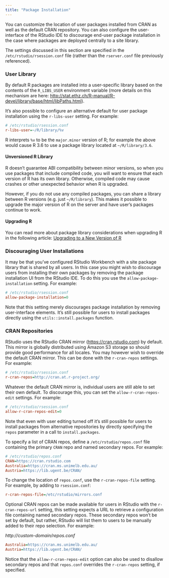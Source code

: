 ```yaml
---
title: "Package Installation"
---
```


You can customize the location of user packages installed from CRAN as well as the default CRAN repository. You can also configure the user-interface of the RStudio IDE to discourage end-user package installation in the case where packages are deployed centrally to a site library.

::: {.callout-important}
The settings discussed in this section are specified in the `/etc/rstudio/rsession.conf` file (rather than the `rserver.conf` file previously referenced).
:::


### User Library

By default R packages are installed into a user-specific library based on the contents of the `R_LIBS_USER` environment variable (more details on this mechanism are here: [http://stat.ethz.ch/R-manual/R-devel/library/base/html/libPaths.html](http://stat.ethz.ch/R-manual/R-devel/library/base/html/libPaths.html)).

It's also possible to configure an alternative default for user package installation using the `r-libs-user` setting. For example:

```ini
# /etc/rstudio/rsession.conf
r-libs-user=~/R/library/%v
```

R interprets `%v` to be the `major.minor` version of R; for example the above would cause R 3.6 to use a package library located at `~/R/library/3.6`.

#### Unversioned R Library

R doesn't guarantee ABI compatibility between minor versions, so when you use packages that include compiled code, you will want to ensure that each version of R has its own library. Otherwise, compiled code may cause crashes or other unexpected behavior when R is upgraded.

However, if you do not use any compiled packages, you can share a library between R versions (e.g. just `~/R/library`). This makes it possible to upgrade the major version of R on the server and have user's packages continue to work.

#### Upgrading R

You can read more about package library considerations when upgrading R in the following article: [Upgrading to a New Version of R](https://shiny.rstudio.com/articles/upgrade-R.html)

### Discouraging User Installations {.pro-header}

It may be that you've configured RStudio Workbench with a site package library that is shared by all users. In this case you might wish to discourage users from installing their own packages by removing the package installation UI from the RStudio IDE. To do this you use the `allow-package-installation` setting. For example:

```ini
# /etc/rstudio/rsession.conf
allow-package-installation=0
```

Note that this setting merely discourages package installation by removing user-interface elements. It's still possible for users to install packages directly using the `utils::install.packages` function.

### CRAN Repositories

RStudio uses the RStudio CRAN mirror ([https://cran.rstudio.com](https://cran.rstudio.com)) by default. This mirror is globally distributed using Amazon S3 storage so should provide good performance for all locales. You may however wish to override the default CRAN mirror. This can be done with the `r-cran-repos` settings. For example:

```ini
# /etc/rstudio/rsession.conf
r-cran-repos=http://cran.at.r-project.org/
```

Whatever the default CRAN mirror is, individual users are still able to set their own default. To discourage this, you can set the `allow-r-cran-repos-edit` settings. For example:

```ini
# /etc/rstudio/rsession.conf
allow-r-cran-repos-edit=0
```

Note that even with user editing turned off it's still possible for users to install packages from alternative repositories by directly specifying the `repos` parameter in a call to `install.packages`.

To specify a list of CRAN repos, define a `/etc/rstudio/repos.conf` file containing the primary `CRAN` repo and named secondary repos. For example:

```ini
# /etc/rstudio/repos.conf
CRAN=https://cran.rstudio.com
Australia=https://cran.ms.unimelb.edu.au/
Austria=https://lib.ugent.be/CRAN/
```

To change the location of `repos.conf`, use the `r-cran-repos-file` setting. For example, by adding to `rsession.conf`:

```ini
r-cran-repos-file=/etc/rstudio/mirrors.conf
```

Optional CRAN repos can be made available for users in RStudio with the `r-cran-repos-url` setting, this setting expects a URL to retrieve a configuration file containing named secondary repos. These secondary repos won't be set by default, but rather, RStudio will list them to users to be manually added to their repo selection. For example:

*http://custom-domain/repos.conf*
```ini
Australia=https://cran.ms.unimelb.edu.au/
Austria=https://lib.ugent.be/CRAN/
```

Notice that the `allow-r-cran-repos-edit` option can also be used to disallow secondary repos and that `repos.conf` overrides the `r-cran-repos` setting, if specified.

